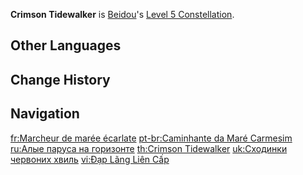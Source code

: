 {{Constellation Infobox
|image       = Constellation Crimson Tidewalker.png
|description = Increases the Level of [[Stormbreaker]] by 3.<br />Maximum upgrade level is 15.
|level       = 5
|character   = Beidou
|utility1    = Talent Level Increase
|utility2    = Elemental Burst Level Increase
}}
'''Crimson Tidewalker''' is [[Beidou]]'s [[Level 5 Constellation]].

==Other Languages==
{{Other Languages
|en      = Crimson Tidewalker
|zhs     = 踏浪霞连阶
|zhs_rm  = Tà Làng Xiá Lián Jiē
|zht     = 踏浪霞連階
|zht_rm  = Tà Làng Xiá Lián Jiē
|zh_tl   = 
|ja      = 白波に映る霞光
|ja_rm   = Shiranami ni Utsuru Kakou
|ja_tl   = Dim Light Reflecting in White-crested Waves
|ko      = 파도를 비추는 노을빛
|ko_rm   = Padoreul Bichuneun Noeulbit
|ko_tl   = Sunset Light on the Waves
|es      = Caminante de mareas carmesí
|es_tl   = Walker of Crimson Tides
|fr      = Marcheur de marée écarlate
|fr_tl   = Scarlet Tidewalker
|ru      = Алые паруса на горизонте
|ru_tl   = Crimson Sails on the Horizon
|th      = Crimson Tidewalker
|vi      = Đạp Lãng Liên Cấp
|vi_tl   = Consecutive Wave-Treading Steps
|de      = Gezeitenwanderer
|de_tl   = Tiderambler
|id      = Crimson Tidewalker
|pt      = Caminhante da Maré Carmesim
|pt_tl   = Walker of the Crimson Tides
|tr      = Kızıl Sudagezen
|tr_tl   = 
|it      = Sulle onde cremisi
|it_tl   = On the Crimson Waves
}}

==Change History==
{{Change History|1.0}}

==Navigation==
{{Talent Navbox|Beidou}}

[[fr:Marcheur de marée écarlate]]
[[pt-br:Caminhante da Maré Carmesim]]
[[ru:Алые паруса на горизонте]]
[[th:Crimson Tidewalker]]
[[uk:Сходинки червоних хвиль]]
[[vi:Đạp Lãng Liên Cấp]]